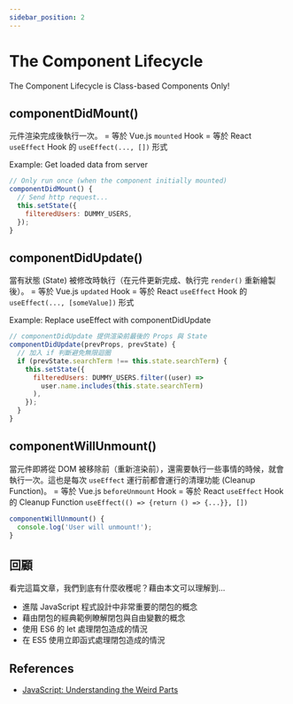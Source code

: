 ```yaml
---
sidebar_position: 2
---
```


# The Component Lifecycle

The Component Lifecycle is Class-based Components Only!

## componentDidMount()

元件渲染完成後執行一次。
= 等於 Vue.js `mounted` Hook
= 等於 React `useEffect` Hook 的 `useEffect(..., [])` 形式

Example: Get loaded data from server

```jsx
// Only run once (when the component initially mounted)
componentDidMount() {
  // Send http request...
  this.setState({
    filteredUsers: DUMMY_USERS,
  });
}
```

## componentDidUpdate()

當有狀態 (State) 被修改時執行（在元件更新完成、執行完 `render()` 重新繪製後）。
= 等於 Vue.js `updated` Hook
= 等於 React `useEffect` Hook 的 `useEffect(..., [someValue])` 形式

Example: Replace useEffect with componentDidUpdate

```jsx
// componentDidUpdate 提供渲染前最後的 Props 與 State
componentDidUpdate(prevProps, prevState) {
  // 加入 if 判斷避免無限迴圈
  if (prevState.searchTerm !== this.state.searchTerm) {
    this.setState({
      filteredUsers: DUMMY_USERS.filter((user) =>
        user.name.includes(this.state.searchTerm)
      ),
    });
  }
}
```

## componentWillUnmount()

當元件即將從 DOM 被移除前（重新渲染前），還需要執行一些事情的時候，就會執行一次。這也是每次 `useEffect` 運行前都會運行的清理功能 (Cleanup Function)。
= 等於 Vue.js `beforeUnmount` Hook
= 等於 React `useEffect` Hook 的 Cleanup Function `useEffect(() => {return () => {...}}, [])`

```jsx
componentWillUnmount() {
  console.log('User will unmount!');
}
```

## 回顧

看完這篇文章，我們到底有什麼收穫呢？藉由本文可以理解到…

- 進階 JavaScript 程式設計中非常重要的閉包的概念
- 藉由閉包的經典範例瞭解閉包與自由變數的概念
- 使用 ES6 的 let 處理閉包造成的情況
- 在 ES5 使用立即函式處理閉包造成的情況

## References

- [JavaScript: Understanding the Weird Parts](https://www.udemy.com/course/understand-javascript/)
